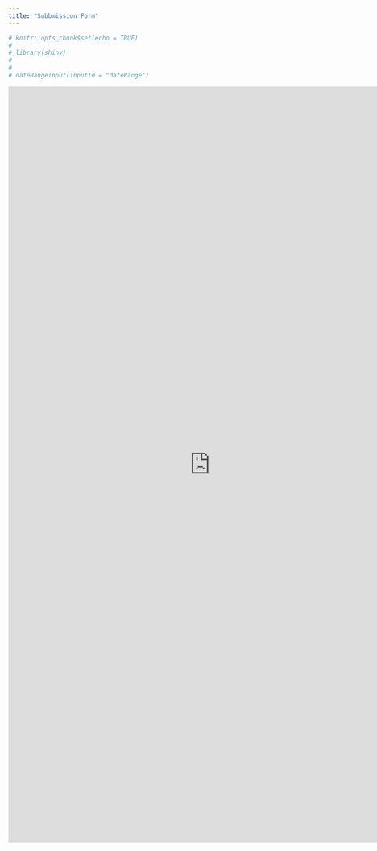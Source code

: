 ```yaml
---
title: "Subbmission Form"
---
```


```r
# knitr::opts_chunk$set(echo = TRUE)
# 
# library(shiny)
# 
# 
# dateRangeInput(inputId = "dateRange")


```

<!-- https://form.jotform.co/90431411365852 -->

<iframe src="https://form.jotform.co/90431411365852" width="800" height = "1500" style="border: 0" frameborder="0" scrolling="yes"></iframe>